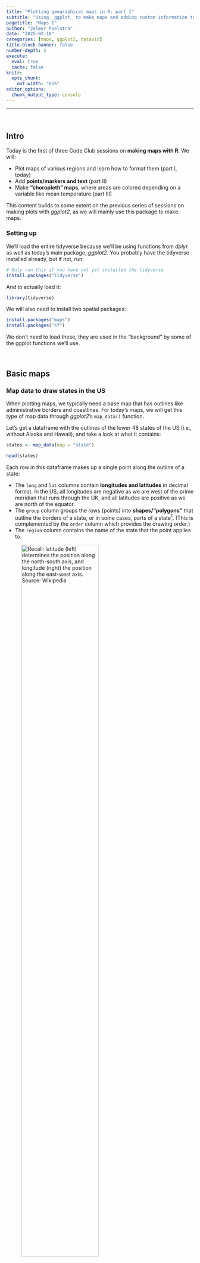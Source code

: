 ```yaml
---
title: "Plotting geographical maps in R: part I"
subtitle: "Using _ggplot_ to make maps and adding custom information to them."
pagetitle: "Maps I"
author: "Jelmer Poelstra"
date: "2025-02-18"
categories: [maps, ggplot2, dataviz]
title-block-banner: false
number-depth: 2
execute: 
  eval: true
  cache: false
knitr:
  opts_chunk:
    out.width: "85%"
editor_options: 
  chunk_output_type: console
---
```


------------------------------------------------------------------------

<br>

## Intro

Today is the first of three Code Club sessions on **making maps with R**.
We will:

- Plot maps of various regions and learn how to format them (part I, today)
- Add **points/markers and text** (part II)
- Make **"choropleth" maps**, where areas are colored depending on a variable
  like mean temperature (part III)

This content builds to some extent on the previous series of sessions on
making plots with _ggplot2_, as we will mainly use this package to make maps.

### Setting up

We'll load the entire tidyverse because we'll be using functions from _dplyr_
as well as today's main package, _ggplot2_.
You probably have the tidyverse installed already, but if not, run:

```r
# Only run this if you have not yet installed the tidyverse
install.packages("tidyverse")
```

And to actually load it:

```r
library(tidyverse)
```

We will also need to install two spatial packages:

```r
install.packages("maps")
install.packages("sf")
```

We don't need to load these,
they are used in the "background" by some of the ggplot functions we'll use.

<br>

## Basic maps

### Map data to draw states in the US

When plotting maps, we typically need a base map that has outlines like 
administrative borders and coastlines.
For today's maps,
we will get this type of map data through _ggplot2_'s `map_data()` function.

Let's get a dataframe with the outlines of the lower 48 states of the US
(i.e., without Alaska and Hawaii), and take a look at what it contains:

```r
states <- map_data(map = "state")

head(states)
```

Each row in this dataframe makes up a single point along the outline of a state:

- The `long` and `lat` columns contain **longitudes and latitudes** in decimal
  format.
  In the US, all longitudes are negative as we are west of the prime meridian
  that runs through the UK,
  and all latitudes are positive as we are north of the equator.
- The `group` column groups the rows (points) into **shapes/"polygons"** that
  outline the borders of a state, or in some cases, parts of a state^[
  Michigan for example, has a polygon for the lower part of the state, and one
  for the Upper Peninsula.
  ]. 
  (This is complemented by the `order` column which provides the drawing order.) 
- The `region` column contains the name of the state that the point applies to.

![Recall: latitude (left) determines the position along the north-south axis,<br> and longitude (right) the position along the east-west axis. [Source: Wikipedia](https://commons.wikimedia.org/wiki/File:Latitude_and_Longitude_of_the_Earth.svg)](img/Latitude_and_Longitude_of_the_Earth.svg){fig-align="center" width="70%"}

<hr style="height:1pt; visibility:hidden;" />

### Our first map

To make a first map, we pass our dataframe to _ggplot_ as per usual,
and then use the geom **`geom_polygon()`** to draw the polygons that make up the
states, mapping:

- Longitude (`long`, east-west axis) to the `x` aesthetic
- Latitude (`lat`, north-south axis) to the `y` aesthetic

```r
ggplot(states) +
  geom_polygon(aes(x = long, y = lat))
```

That doesn't look so good -- what could be the problem here?

We need to tell ggplot which **groups of points** together form discrete shapes
like an individual state's outline,
and can do so by additionally mapping our data frame's `group` column to the
plot's `group` aesthetic:

```r
ggplot(states) +
  geom_polygon(aes(x = long, y = lat, group = group))
```

Much better!

<hr style="height:1pt; visibility:hidden;" />

### Map projections

When creating maps, especially for large geographic areas like the world,
continents, or big countries like the US, you need to consider the "projection".
We will not go into the details of map projections here, but will note that:

- Different projections are suitable for different geographic areas 
- The _ggplot_ function `coord_sf()` sets a geographic coordinate system for the
  plot and with its argument `crs` (Coordinate Reference System, CRS),
  we can set the specific projection.
- CRS projections have numbers, e.g.:
  - `5070` is a projection suitable for the lower 48
  - `4326` is what GPS coordinates like those in our `states` dataframe are
    based on
- Below, we'll use `coord_sf(crs = 5070, default_crs = 4326)`, to state that:
  - We want to plot the map with the `5070` CRS
  - Our data has `4326`-style GPS coordinates

In the map below, note the curvature of especially the latitudinal lines,
which our previous maps didn't have:

```r
ggplot(states) +
  geom_polygon(aes(x = long, y = lat, group = group)) +
  coord_sf(crs = 5070, default_crs = 4326)
```

### Map theming

With maps, more basic _ggplot2_ themes like `theme_minimal()` or `theme_void()`
tend to look better since we're often not that interested in the background
panel and the axes.

- With `theme_minimal()` -- something like this could be useful for a map
  in a scientific paper:

```r
# Code is the same as above, just with `theme_minimal()` added:
ggplot(states) +
  geom_polygon(aes(x = long, y = lat, group = group)) +
  coord_sf(crs = 5070, default_crs = 4326) +
  theme_minimal()
```

- With `theme_void()`, which omits the plotting panel and axis altogether: 

```r
# Code is the same as above, just with `theme_void()` added:
ggplot(states) +
  geom_polygon(aes(x = long, y = lat, group = group)) +
  coord_sf(crs = 5070, default_crs = 4326) +
  theme_void()
```

When you make many plots that should have similar theming,
a nice _ggplot_ trick is to **set an overall theme for the entire session**
with the `theme_set()` function,
and optionally modify that with the `theme_update()` function.

Let's do that here,
so we don't have to keep adding the `theme_void()` line to every plot ---
and we're also saying that we want any legends above the plot rather than besides
it:

```r
theme_set(theme_void())
theme_update(legend.position = "top")
```

We may also want to change the **fill and outline colors of the states** ---
and let's save this map as an object `p` so we can build on it in the next section:

```r
p <- ggplot(states) +
  geom_polygon(
    aes(x = long, y = lat, group = group),
    fill = "grey85",
    color = "grey40",
    linewidth = 0.1
    ) +
  coord_sf(crs = 5070, default_crs = 4326)

p
```

::: exercise
### {{< fa user-edit >}} Exercise

**A)** Create a map that _does not have visible state lines_.
While you're at it, you can also play around with the settings inside `geom_polygon()`
to get a map look that you like --- or one that you hate, just for the fun of it.
And how about a map with a blue panel background?
After all, most (but not all) of the area surrounding the US is water.

<details><summary>Click here for hints</summary>

- If the `fill` and `color`(=outlines) colors are assigned the same color,
  no state lines will be visible.
  
- You can set the panel background (which in this case is the area around the US
  stated) with `theme(panel.background = element_rect(...))`.

</details>

<details><summary>Click here to see some examples</summary>

- You can make sure that the state lines aren't visible by providing the same color
  for the `color` and `fill` aesthetics:
  
```r
ggplot(states) +
  geom_polygon(
    aes(x = long, y = lat, group = group),
    fill = "palevioletred",
    color = "palevioletred"
    ) +
  coord_sf(crs = 5070, default_crs = 4326)
```

- Why should the map look good, anyway?

```r
ggplot(states) +
  geom_polygon(
    aes(x = long, y = lat, group = group),
    fill = "lightblue",
    color = "darkred",
    linewidth = 1
    ) +
  coord_sf(crs = 5070, default_crs = 4326)
```

- A blue panel background:

```r
ggplot(states) +
  geom_polygon(
    aes(x = long, y = lat, group = group),
    fill = "grey85",
    color = "grey40",
    linewidth = 0.1
    ) +
  coord_sf(crs = 5070, default_crs = 4326) +
  theme(
    panel.background = element_rect(fill = "dodgerblue", color = "grey20")
    )
```
  
</details>

**B)** Still using the `states` dataframe as a starting point,
can you make a map that only shows Ohio?
And/or another state,
or a combination of neighboring states that you would like to see?

<details><summary>Click here to see hints</summary>

- Rather than trying to zoom in by setting different axis limits,
  try to use `filter()` to subset `states` to only Ohio (and/or other states)
  before you pass the data to `ggplot()`.
  
- When plotting individual states, our current CFS does not look that great
  as states are "tilted". When you're not interested in looking up a correct
  projection, just adding `coord_sf()` with no arguments can give a reasonable look.

</details>

<details><summary>Click here to see some examples</summary>

- What are the state names like? Turns out they are all in lowercase:

```r
unique(states$region)
```

- Plotting only Ohio -- first use `filter()` to only keep the outline for the
  state of Ohio, then plot like before:

```r
states |>
  filter(region == "ohio") |> 
  ggplot() +
  geom_polygon(
    aes(x = long, y = lat, group = group),
    fill = "skyblue",
    color = "grey40",
    linewidth = 0.5
    ) +
  coord_sf()
```

- Plotting Ohio along with two neighboring states:

```r
states |>
  filter(region %in% c("ohio", "indiana", "michigan")) |> 
  ggplot() +
  geom_polygon(
    aes(x = long, y = lat, group = group),
    fill = "azure4",
    color = "grey40",
    linewidth = 0.5
    ) +
  coord_sf()
```

</details>

:::

<hr style="height:1pt; visibility:hidden;" />

### Zooming in

In the exercise above, we plotted only Ohio by filtering the input data frame.
Alternatively, we may want to zoom in to a region without considering
administrative borders.
We can do so with the `xlim` and `ylim` arguments of `coord_sf()`:

```r
ggplot(states) +
  geom_polygon(
    aes(x = long, y = lat, group = group),
    fill = "grey85",
    color = "grey40",
    linewidth = 0.2
    ) +
  # Set the x and y limits inside coord_sf:
  coord_sf(xlim = c(-79, -89), ylim = c(35, 45)) +
  # We may now want to draw a border around the plot since we're cutting of
  # landmasses:
  theme(
    panel.border = element_rect(fill = NA, color = "grey20", linewidth = 0.5)
    )
```

<br>
